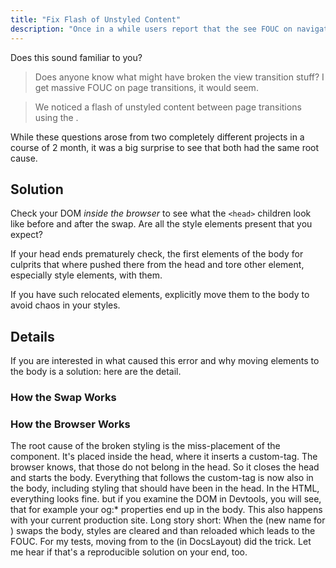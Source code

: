 ```yaml
---
title: "Fix Flash of Unstyled Content"
description: "Once in a while users report that the see FOUC on navigation when using Astro's Client Router. Here is how to fix this." 
---
```


Does this sound familiar to you? 

> Does anyone know what might have broken the view transition stuff? 
> I get massive FOUC on page transitions, it would seem.

> We noticed a flash of unstyled content between page transitions using the <ClientRouter />.

While these questions arose from two completely different projects in a course of 2 month, it was a big surprise to see that both had the same root cause.

## Solution

Check your DOM _inside the browser_ to see what the `<head>` children look like before and after the swap.
Are all the style elements present that you expect?

If your head ends prematurely check, the first elements of the body for culprits that where pushed there from the head and tore other element, especially style elements, with them. 

If you have such relocated elements, explicitly move them to the body to avoid chaos in your styles.

## Details

If you are interested in what caused this error and why moving elements to the body is a solution: here are the detail.


### How the Swap Works

### How the Browser Works


The root cause of the broken styling is the miss-placement of the <SpeedInsights/> component. 
It's placed inside the head, where it inserts a custom-tag. The browser knows, that those do not belong in the head. So it closes the head and starts the body. Everything that follows the custom-tag is now also in the body, including styling that should have been in the head. 
In the HTML, everything looks fine. but if you examine the DOM in Devtools, you will see, that for example your og:* properties end up in the body.  This also happens with your current production site.
Long story short: When the <ClientRouter /> (new name for <ViewTransitions />) swaps the body, styles are cleared and than reloaded which leads to the FOUC.
For my tests, moving <SpeedInsights /> from <Headers> to the <body> (in DocsLayout) did the trick. Let me hear if that's a reproducible solution on your end, too.
